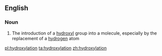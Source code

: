 ==English==

===Noun===
{{en-noun}}

# {{context|organic chemistry|lang=en}} The introduction of a [[hydroxyl]] group into a molecule, especially by the replacement of a [[hydrogen]] atom

[[pl:hydroxylation]]
[[ta:hydroxylation]]
[[zh:hydroxylation]]